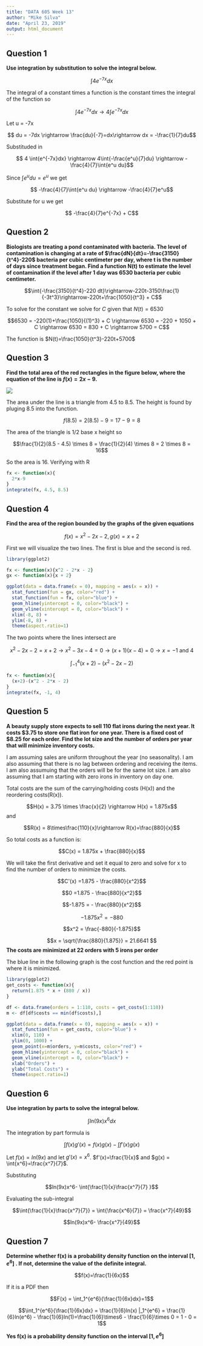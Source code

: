 ```yaml
---
title: "DATA 605 Week 13"
author: "Mike Silva"
date: "April 23, 2019"
output: html_document
---
```

  
## Question 1

**Use integration by substitution to solve the integral below.**
  
$$ \int{4e^{-7x}dx}$$
  
The integral of a constant times a function is the constant times the integral of the function so

$$ \int{4e^{-7x}dx} \rightarrow 4 \int{e^{-7x}dx}$$
  
Let u = -7x

$$ du = -7dx \rightarrow \frac{du}{-7}=dx\rightarrow dx = -\frac{1}{7}du$$
  
Substituded in

$$ 4 \int{e^{-7x}dx} \rightarrow 4\int{-\frac{e^u}{7}du} \rightarrow -\frac{4}{7}\int{e^u du}$$
  
Since  $\int{e^u du} = e^u$ we get

$$ -\frac{4}{7}\int{e^u du} \rightarrow -\frac{4}{7}e^u$$
  
Substitute for u we get

$$ -\frac{4}{7}e^{-7x} + C$$
  
## Question 2
  
**Biologists are treating a pond contaminated with bacteria. The level of contamination is changing at a rate of $\frac{dN}{dt}=-\frac{3150}{t^4}-220$ bacteria per cubic centimeter per day, where t is the number of days since treatment began. Find a function N(t) to estimate the level of contamination if the level after 1 day was 6530 bacteria per cubic centimeter.**
  
$$\int{-\frac{3150}{t^4}-220 dt}\rightarrow-220t-3150\frac{1}{-3t^3}\rightarrow-220t+\frac{1050}{t^3} + C$$
  
To solve for the constant we solve for $C$ given that $N(t) = 6530$
  
$$6530 = -220(1)+\frac{1050}{(1)^3} + C \rightarrow 6530 = -220 + 1050 + C \rightarrow 6530 = 830 + C \rightarrow 5700 = C$$
  
The function is $N(t)=\frac{1050}{t^3}-220t+5700$
  
## Question 3
  
**Find the total area of the red rectangles in the figure below, where the equation of the line is $f(x) = 2x-9$.**
  
![](MSilva_Assign13_Q3.png)

The area under the line is a triangle from 4.5 to 8.5.  The height is found by pluging 8.5 into the function.

$$f(8.5)=2(8.5)-9=17-9=8$$
  
The area of the triangle is 1/2 base x height so 

$$\frac{1}{2}(8.5 - 4.5) \times 8 = \frac{1}{2}(4) \times 8 = 2 \times 8 = 16$$
  
So the area is 16.  Verifying with R

```r
fx <- function(x){
  2*x-9
}
integrate(fx, 4.5, 8.5)
```

## Question 4

**Find the area of the region bounded by the graphs of the given equations **
  
$$f(x)=x^2-2x-2, g(x)=x+2$$
  
First we will visualize the two lines.  The first is blue and the second is red.

```r
library(ggplot2)

fx <- function(x){x^2 - 2*x - 2}
gx <- function(x){x + 2}

ggplot(data = data.frame(x = 0), mapping = aes(x = x)) +
  stat_function(fun = gx, color="red") + 
  stat_function(fun = fx, color="blue") +
  geom_hline(yintercept = 0, color="black") +
  geom_vline(xintercept = 0, color="black") +
  xlim(-8, 8) +
  ylim(-8, 8) +
  theme(aspect.ratio=1)
```

The two points where the lines intersect are

$$x^2-2x-2 = x+2 \rightarrow x^2-3x -4 = 0\rightarrow(x+1)(x-4) = 0\rightarrow x = -1 \text{ and } 4$$
  
  $$\int_{-1}^4{(x+2)-(x^2-2x-2)} $$
  
```r
fx <- function(x){
  (x+2)-(x^2 - 2*x - 2)
}
integrate(fx, -1, 4)
```

## Question 5

**A beauty supply store expects to sell 110 flat irons during the next year. It costs $3.75 to store one flat iron for one year. There is a fixed cost of $8.25 for each order. Find the lot size and the number of orders per year that will minimize inventory costs.**
  
I am assuming sales are uniform throughout the year (no seasonality).  I am also assuming that there is no lag between ordering and receiving the items.  I am also assumuing that the orders will be for the same lot size.  I am also assuming that I am starting with zero irons in inventory on day one.

Total costs are the sum of the carrying/holding costs (H(x)) and the reordering costs(R(x)).  


$$H(x) =  3.75 \times \frac{x}{2} \rightarrow H(x) = 1.875x$$
and

$$R(x) = 8\times\frac{110}{x}\rightarrow R(x)=\frac{880}{x}$$

So total costs as a function is:

$$C(x) = 1.875x + \frac{880}{x}$$

We will take the first derivative and set it equal to zero and solve for x to find the number of orders to minimize the costs. 

$$C'(x) =1.875 - \frac{880}{x^2}$$

$$0 =1.875 - \frac{880}{x^2}$$

$$-1.875 = - \frac{880}{x^2}$$

$$-1.875 x^2= - 880$$

$$x^2 = \frac{-880}{-1.875}$$

$$x = \sqrt{\frac{880}{1.875}} = 21.6641 $$
**The costs are minimized at 22 orders with 5 irons per order**

The blue line in the following graph is the cost function and the red point is where it is minimized.

```r
library(ggplot2)
get_costs <- function(x){
  return(1.875 * x + (880 / x))
}

df <- data.frame(orders = 1:110, costs = get_costs(1:110))
m <- df[df$costs == min(df$costs),]

ggplot(data = data.frame(x = 0), mapping = aes(x = x)) +
  stat_function(fun = get_costs, color="blue") + 
  xlim(0, 110) +
  ylim(0, 1000) + 
  geom_point(x=m$orders, y=m$costs, color="red") +
  geom_hline(yintercept = 0, color="black") +
  geom_vline(xintercept = 0, color="black") +
  xlab("Orders") +
  ylab("Total Costs") +
  theme(aspect.ratio=1)
```


## Question 6

**Use integration by parts to solve the integral below.**

$$\int{ln(9x) x^6 dx}$$

The integration by part formula is 

$$\int{f(x)g'(x)}=f(x)g(x)-\int{f'(x)g(x)}$$

Let $f(x) = ln(9x)$ and let $g'(x) = x^6$.  $f'(x)=\frac{1}{x}$ and $g(x) = \int{x^6}=\frac{x^7}{7}$.

Substituting

$$ln(9x)x^6- \int{\frac{1}{x}\frac{x^7}{7} }$$

Evaluating the sub-integral

$$\int{\frac{1}{x}\frac{x^7}{7}} = \int{\frac{x^6}{7}} = \frac{x^7}{49}$$

$$ln(9x)x^6- \frac{x^7}{49}$$

## Question 7

**Determine whether f(x) is a probability density function on the interval $[1, e^6]$ . If not, determine the value of the definite integral.**

$$f(x)=\frac{1}{6x}$$

If it is a PDF then 

$$F(x) = \int_1^{e^6}{\frac{1}{6x}dx}=1$$

$$\int_1^{e^6}{\frac{1}{6x}dx} = \frac{1}{6}ln(x) |_1^{e^6} = \frac{1}{6}ln(e^6) - \frac{1}{6}ln(1)=\frac{1}{6}\times6 - \frac{1}{6}\times 0 = 1 - 0 = 1$$

**Yes f(x) is a probability density function on the interval $[1, e^6]$ **